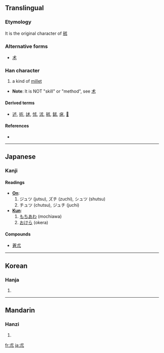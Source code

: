 ==Translingual==

===Etymology===
{{liushu|p}}

It is the original character of [[秫]]

===Alternative forms===
* [[术]]

===Han character===
{{Han char|rn=75|rad=木|as=01|sn=5|four=4321<sub>0</sub>|canj=戈十金 (IJC)}}

# a kind of [[millet]]

* '''Note''': It is NOT "skill" or "method", see [[术]]

====Derived terms====
* [[述]], [[術]], [[訹]], [[怵]], [[沭]], [[秫]], [[鉥]], [[㾁]], [[𩖶]]

====References====
* {{Han ref|kx=0509.120|dkj=14423|dj=0893.020|hdz=80019.110|uh=672E|ud=26414|bh=A5BA|bd=42426}}

----

==Japanese==

===Kanji===
{{ja-kanji}}

====Readings====
* '''[[On]]''':
*# ジュツ (jutsu), ズチ (zuchi), シュツ (shutsu)
*# チュツ (chutsu), ジュチ (juchi)
* '''[[Kun]]''':
*# [[もちあわ]] (mochiawa)
*# [[おけら]] (okera)

====Compounds====
* [[蒼朮]]

----

==Korean==

===Hanja===
{{ko-hanja|hangeul=출|eumhun=|rv=chul|mr=ch'ul|y=chwul}}

# {{defn|Korean|sort=木01}}

----

==Mandarin==

===Hanzi===
{{cmn-hanzi|pin=[[zhú]] ([[zhu2]])|wg=chu<sup>2</sup>}}

# {{defn|Mandarin|sort=木01}}

[[fr:朮]]
[[ja:朮]]